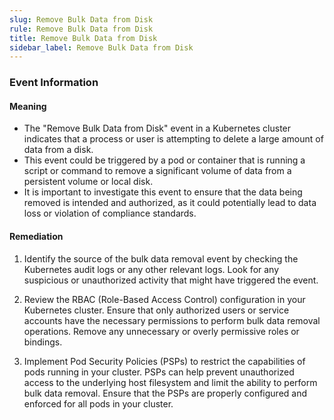 ```yaml
--- 
slug: Remove Bulk Data from Disk
rule: Remove Bulk Data from Disk
title: Remove Bulk Data from Disk
sidebar_label: Remove Bulk Data from Disk
---
```

                   
### Event Information

#### Meaning

- The "Remove Bulk Data from Disk" event in a Kubernetes cluster indicates that a process or user is attempting to delete a large amount of data from a disk.
- This event could be triggered by a pod or container that is running a script or command to remove a significant volume of data from a persistent volume or local disk.
- It is important to investigate this event to ensure that the data being removed is intended and authorized, as it could potentially lead to data loss or violation of compliance standards.

#### Remediation

1. Identify the source of the bulk data removal event by checking the Kubernetes audit logs or any other relevant logs. Look for any suspicious or unauthorized activity that might have triggered the event.

2. Review the RBAC (Role-Based Access Control) configuration in your Kubernetes cluster. Ensure that only authorized users or service accounts have the necessary permissions to perform bulk data removal operations. Remove any unnecessary or overly permissive roles or bindings.

3. Implement Pod Security Policies (PSPs) to restrict the capabilities of pods running in your cluster. PSPs can help prevent unauthorized access to the underlying host filesystem and limit the ability to perform bulk data removal. Ensure that the PSPs are properly configured and enforced for all pods in your cluster.


 